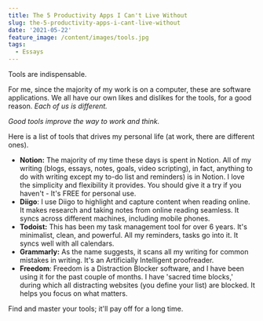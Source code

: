 ```yaml
---
title: The 5 Productivity Apps I Can't Live Without
slug: the-5-productivity-apps-i-cant-live-without
date: '2021-05-22'
feature_image: /content/images/tools.jpg
tags:
  - Essays
---
```

<ImageCard src="/content/images/tools.jpg" alt="Photo by JESHOOTS.COM on Unsplash" />

Tools are indispensable.

For me, since the majority of my work is on a computer, these are software applications. We all have our own likes and dislikes for the tools, for a good reason. _Each of us is different._

_Good tools improve the way to work and think._

Here is a list of tools that drives my personal life (at work, there are different ones).

-   **Notion:** The majority of my time these days is spent in Notion. All of my writing (blogs, essays, notes, goals, video scripting), in fact, anything to do with writing except my to-do list and reminders) is in Notion. I love the simplicity and flexibility it provides. You should give it a try if you haven't - It's FREE for personal use.
-   **Diigo**: I use Diigo to highlight and capture content when reading online. It makes research and taking notes from online reading seamless. It syncs across different machines, including mobile phones.
-   **Todoist:** This has been my task management tool for over 6 years. It's minimalist, clean, and powerful. All my reminders, tasks go into it. It syncs well with all calendars.
-   **Grammarly:** As the name suggests, it scans all my writing for common mistakes in writing. It's an Artificially Intelligent proofreader.
-   **Freedom**: Freedom is a Distraction Blocker software, and I have been using it for the past couple of months. I have 'sacred time blocks,' during which all distracting websites (you define your list) are blocked. It helps you focus on what matters.

Find and master your tools; it'll pay off for a long time.
